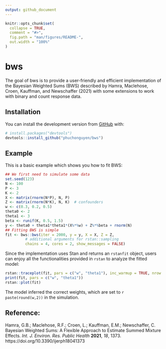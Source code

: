 ```yaml
---
output: github_document
---
```


<!-- README.md is generated from README.Rmd. Please edit that file -->

```r
knitr::opts_chunk$set(
  collapse = TRUE,
  comment = "#>",
  fig.path = "man/figures/README-",
  out.width = "100%"
)
```

# bws

<!-- badges: start -->
<!-- badges: end -->

The goal of bws is to provide a user-friendly and efficient implementation of the Bayesian Weighted Sums (BWS) described by Hamra, Maclehose, Croen, Kauffman, and Newschaffer (2021) with some extensions to work with binary and count response data. 

## Installation

You can install the development version from [GitHub](https://github.com/) with:

``` r
# install.packages("devtools")
devtools::install_github("phuchonguyen/bws")
```
## Example

This is a basic example which shows you how to fit BWS:

```r
## We first need to simulate some data
set.seed(123)
N <- 100
P <- 3
K <- 2
X <- matrix(rnorm(N*P), N, P)
Z <- matrix(rnorm(N*K), N, K)  # confounders
w <- c(0.3, 0.2, 0.5)
theta0 <- 2
theta1 <- 3
beta <- runif(K, 0.5, 1.5)
y <- theta0 + theta1*theta1*(X%*%w) + Z%*%beta + rnorm(N)
## Fitting BWS is simple
fit <- bws::bws(iter = 2000, y = y, X = X, Z = Z,
         # additional arguments for rstan::sampling
         chains = 4, cores = 2, show_messages = FALSE)
```

Since the implementation uses Stan and returns an `rstanfit` object, users can enjoy all the functionalities provided in `rstan` to analyze the fitted model:

```r
rstan::traceplot(fit, pars = c("w", "theta1"), inc_warmup = TRUE, nrow = 2)
print(fit, pars = c("w", "theta1"))
rstan::plot(fit)
```

The model inferred the correct weights, which are set to `r paste(round(w,2))` in the simulation.

## Reference:

Hamra, G.B.; Maclehose,
R.F.; Croen, L.; Kauffman, E.M.;
Newschaffer, C. Bayesian Weighted
Sums: A Flexible Approach to
Estimate Summed Mixture Effects. *Int. J. Environ. Res. Public Health* **2021**,
*18*, 1373. https://doi.org/10.3390/ijerph18041373
